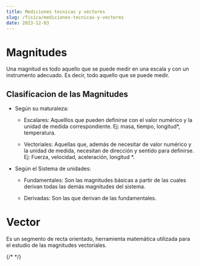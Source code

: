 ```yaml
---
title: Mediciones tecnicas y vectores
slug: /fisica/mediciones-tecnicas-y-vectores
date: 2023-12-03
---
```




# Magnitudes

Una magnitud es todo aquello que se puede medir en una escala y con un instrumento adecuado. Es decir, todo aquello que se puede medir.

## Clasificacion de las Magnitudes

- Según su maturaleza:

  - Escalares: Aquelllos que pueden definirse con el valor numérico y la unidad de medida correspondiente. Ej: masa, tiempo, longitud\*, temperatura.

  - Vectoriales: Aquellas que, además de necesitar de valor numérico y la unidad de medida, necesitan de dirección y sentido para definirse.
    Ej: Fuerza, velocidad, aceleración, longitud \*.

- Según el Sistema de unidades:

  - Fundamentales: Son las magnitudes básicas a partir de las cuales derivan todas las demás magnitudes del sistema.

  - Derivadas: Son las que derivan de las fundamentales.

# Vector

Es un segmento de recta orientado, herramienta matemática utilizada para el estudio de las magnitudes vectoriales.

{/* <Vector /> */}
